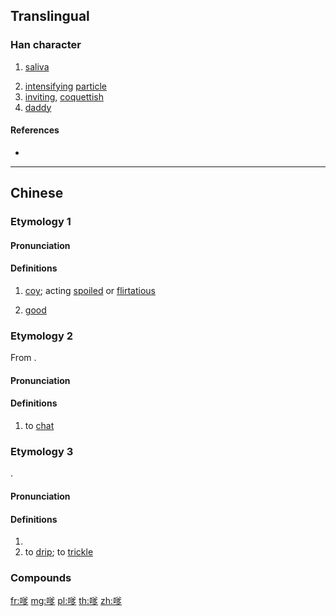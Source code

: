 {{character info/new}}
==Translingual==

===Han character===
{{Han char|rn=30|rad=口|as=10|sn=13|four=68027|canj=RCKN|ids=⿰口爹}}

# {{lb|mul|Cantonese}} [[saliva]]
# [[intensify]]ing [[particle]]
# [[inviting]], [[coquettish]]
# [[daddy]]

====References====
* {{Han ref|kx=0204.111|hdz=10669.070|uh=55F2|ud=22002|bh=DCDD|bd=56541}}

----

==Chinese==
{{zh-forms}}

===Etymology 1===

====Pronunciation====
{{zh-pron
|m=嗲
|m-s=nyia1
|c=de2
|c-t=ia2
|w=2tia
|cat=a
}}

====Definitions====
{{zh-hanzi}}

# {{lb|zh|dialectal}} [[coy]]; acting [[spoiled]] or [[flirtatious]]
# {{lb|zh|Wu}} [[good]]

===Etymology 2===
From {{der|yue|nan-teo|-}} {{zh-l|茶|tê<sup>5</sup>|tea}}.

====Pronunciation====
{{zh-pron
|c=de1
|cat=v
}}

====Definitions====
{{zh-hanzi}}

# {{lb|zh|Cantonese}} to [[chat]]

===Etymology 3===
{{onomatopoeic}}.

====Pronunciation====
{{zh-pron
|c=de4
|cat=v,a
}}

====Definitions====
{{zh-hanzi}} {{tlb|zh|Cantonese}}

# {{n-g|The sound of [[dripping]].}}
# to [[drip]]; to [[trickle]]

===Compounds===
{{zh-der|發嗲|嬌嗲|沙嗲|蚵嗲|嗲聲嗲氣|嗲吊|嗲嗲吊|唔嗲唔吊|口水多過嗲|嗲嗲渧|搭嗲|收嗲|席嗲|詐嗲|詐嬌弄嗲|唔啱嗲|啱嗲}}

[[fr:嗲]]
[[mg:嗲]]
[[pl:嗲]]
[[th:嗲]]
[[zh:嗲]]
